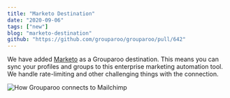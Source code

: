 ```yaml
---
title: "Marketo Destination"
date: "2020-09-06"
tags: ["new"]
blog: "marketo-destination"
github: "https://github.com/grouparoo/grouparoo/pull/642"
---
```


We have added [Marketo](https://www.marketo.com) as a Grouparoo destination. This means you can sync your profiles and groups to this enterprise marketing automation tool. We handle rate-limiting and other challenging things with the connection.

<Image
  maxHeight={250}
  alt="How Grouparoo connects to Mailchimp"
  src="marketo-destination/connection.png"
/>
